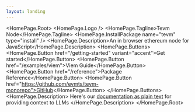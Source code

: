 ```yaml
---
layout: landing
---
```



<HomePage.Root>
  <HomePage.Logo />
  <HomePage.Tagline>Tevm Node</HomePage.Tagline>
  <HomePage.InstallPackage name="tevm" type="install" />
  <HomePage.Description>An in browser ethereum node for JavaScript</HomePage.Description>
  <HomePage.Buttons>
    <HomePage.Button href="/getting-started" variant="accent">Get started</HomePage.Button>
    <HomePage.Button href="/examples/viem">Viem Guide</HomePage.Button>
    <HomePage.Button href="/reference">Package Reference</HomePage.Button>
    <HomePage.Button href="https://github.com/evmts/tevm-monorepo">GitHub</HomePage.Button>
  </HomePage.Buttons>
  <HomePage.Description>
    Here's our [documentation as plain text](https://node.tevm.sh/llms-full.txt) for providing context to LLMs
  </HomePage.Description>
</HomePage.Root>
